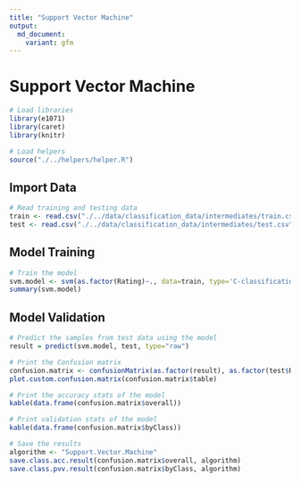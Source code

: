 ```yaml
---
title: "Support Vector Machine"
output:
  md_document:
    variant: gfm
---
```


# Support Vector Machine

```r
# Load libraries
library(e1071)
library(caret)
library(knitr)

# Load helpers
source("./../helpers/helper.R")
```

## Import Data

```r
# Read training and testing data
train <- read.csv("./../data/classification_data/intermediates/train.csv")
test <- read.csv("./../data/classification_data/intermediates/test.csv")
```

## Model Training

```r
# Train the model
svm.model <- svm(as.factor(Rating)~., data=train, type='C-classification')
summary(svm.model)
```

## Model Validation

```r
# Predict the samples from test data using the model
result = predict(svm.model, test, type="raw")

# Print the Confusion matrix
confusion.matrix <- confusionMatrix(as.factor(result), as.factor(test$Rating))
plot.custom.confusion.matrix(confusion.matrix$table)
```

```r
# Print the accuracy stats of the model
kable(data.frame(confusion.matrix$overall))
```

```r
# Print validation stats of the model
kable(data.frame(confusion.matrix$byClass))
```

```r
# Save the results
algorithm <- "Support.Vector.Machine"
save.class.acc.result(confusion.matrix$overall, algorithm)
save.class.pvv.result(confusion.matrix$byClass, algorithm)
```
